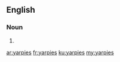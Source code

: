 ==English==

===Noun===
{{head|en|plural}}

# {{plural of|yarpie|lang=en}}

[[ar:yarpies]]
[[fr:yarpies]]
[[ku:yarpies]]
[[my:yarpies]]